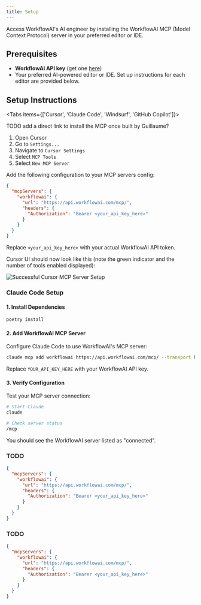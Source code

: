 ```yaml
---
title: Setup
---
```





Access WorkflowAI's AI engineer by installing the WorkflowAI MCP (Model Context Protocol) server in your preferred editor or IDE.

## Prerequisites

- **WorkflowAI API key** (get one [here](https://workflowai.com/organization/settings/api-keys))
- Your preferred AI-powered editor or IDE. Set up instructions for each editor are provided below.

## Setup Instructions

<Tabs items={['Cursor', 'Claude Code', 'Windsurf', 'GitHub Copilot']}>

<Tab value="Cursor">

TODO add a direct link to install the MCP once built by Guillaume?

1. Open Cursor
2. Go to `Settings...`
3. Navigate to `Cursor Settings`
4. Select `MCP Tools`
5. Select `New MCP Server`

Add the following configuration to your MCP servers config:

   ```json
   {
     "mcpServers": {
       "workflowai": {
         "url": "https://api.workflowai.com/mcp/",
         "headers": {
           "Authorization": "Bearer <your_api_key_here>"
         }
       }
     }
   }
   ```
Replace `<your_api_key_here>` with your actual WorkflowAI API token.

Cursor UI should now look like this (note the green indicator and the number of tools enabled displayed):

![Successful Cursor MCP Server Setup](/images/ai-engineer/cursor-setup-ok.png)

</Tab>

<Tab value="Claude Code">

### Claude Code Setup

#### 1. Install Dependencies

```bash
poetry install
```

#### 2. Add WorkflowAI MCP Server

Configure Claude Code to use WorkflowAI's MCP server:

```bash
claude mcp add workflowai https://api.workflowai.com/mcp/ --transport http -H "Authorization: Bearer YOUR_API_KEY_HERE"
```

Replace `YOUR_API_KEY_HERE` with your WorkflowAI API key.

#### 3. Verify Configuration

Test your MCP server connection:

```bash
# Start Claude
claude

# Check server status
/mcp
```

You should see the WorkflowAI server listed as "connected".


</Tab>

<Tab value="Windsurf">

### TODO

   ```json
   {
     "mcpServers": {
       "workflowai": {
         "url": "https://api.workflowai.com/mcp/",
         "headers": {
           "Authorization": "Bearer <your_api_key_here>"
         }
       }
     }
   }
   ```

</Tab>

<Tab value="GitHub Copilot">

### TODO

   ```json
   {
     "mcpServers": {
       "workflowai": {
         "url": "https://api.workflowai.com/mcp/",
         "headers": {
           "Authorization": "Bearer <your_api_key_here>"
         }
       }
     }
   }
   ```

</Tab>

</Tabs>
